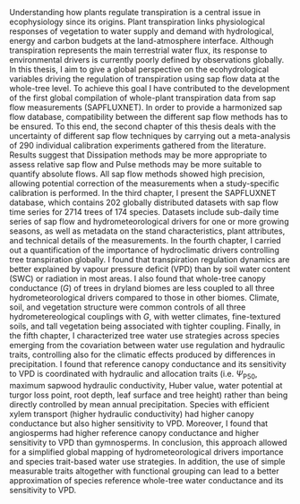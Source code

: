 \setlength{\parindent}{30pt}
Understanding how plants regulate transpiration is a central issue in ecophysiology since its origins. Plant transpiration links physiological responses of vegetation to water supply and demand with hydrological, energy and carbon budgets at the land-atmosphere interface. Although transpiration represents the main terrestrial water flux, its response to environmental drivers is currently poorly defined by observations globally. \par

In this thesis, I aim to give a global perspective on the ecohydrological variables driving the regulation of transpiration using sap flow data at the whole-tree level. To achieve this goal I have contributed to the development of the first global compilation of whole-plant transpiration data from sap flow measurements (SAPFLUXNET). In order to provide a harmonized sap flow database, compatibility between the different sap flow methods has to be ensured. To this end, the second chapter of this thesis deals with the uncertainty of different sap flow techniques by carrying out a meta-analysis of 290 individual calibration experiments gathered from the literature. Results suggest that Dissipation methods may be more appropriate to assess relative sap flow and Pulse methods may be more suitable to quantify absolute flows. All sap flow methods showed high precision, allowing potential correction of the measurements when a study-specific calibration is performed. In the third chapter, I present the SAPFLUXNET database, which contains 202 globally distributed datasets with sap flow time series for 2714 trees of 174 species. Datasets include sub-daily time series of sap flow and hydrometeorological drivers for one or more growing seasons, as well as metadata on the stand characteristics, plant attributes, and technical details of the measurements. In the fourth chapter, I carried out a quantification of the importance of hydroclimatic drivers controlling tree transpiration globally. I found that transpiration regulation dynamics are better explained by vapour pressure deficit (VPD) than by soil water content (SWC) or radiation in most areas. I also found that whole-tree canopy conductance ($G$) of trees in dryland biomes are less coupled to all three hydrometeorological drivers compared to those in other biomes. Climate, soil, and vegetation structure were common controls of all three hydrometereological couplings with $G$, with wetter climates, fine-textured soils, and tall vegetation being associated with tighter coupling. Finally, in the fifth chapter, I characterized tree water use strategies across species emerging from the covariation between water use regulation and hydraulic traits, controlling also for the climatic effects produced by differences in precipitation. I found that reference canopy conductance and its sensitivity to VPD is coordinated with hydraulic and allocation traits (i.e. $\Psi_{\text{P50}}$, maximum sapwood hydraulic conductivity, Huber value, water potential at turgor loss point, root depth, leaf surface and tree height) rather than being directly controlled by mean annual precipitation. Species with efficient xylem transport (higher hydraulic conductivity) had higher canopy conductance but also higher sensitivity to VPD. Moreover, I found that angiosperms had higher reference canopy conductance and higher sensitivity to VPD than gymnosperms. In conclusion, this approach allowed for a simplified global mapping of hydrometeorological drivers importance and species trait-based water use strategies. In addition, the use of simple measurable traits altogether with functional grouping can lead to a better approximation of species reference whole-tree water conductance and its sensitivity to VPD.\par

